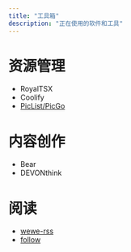 ```yaml
---
title: "工具箱"
description: "正在使用的软件和工具"
---
```


# 资源管理

- RoyalTSX
- Coolify
- [PicList/PicGo](../posts/blog-image-hosting-with-cf-r2.qmd)

# 内容创作

- Bear
- DEVONthink

# 阅读

- [wewe-rss](../posts/wewerss.qmd)
- [follow](../posts/follow-the-app/follow-the-app.qmd)

